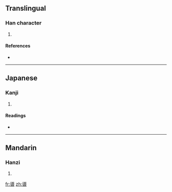 ==Translingual==

===Han character===
{{Han char|rn=30|rad=口|as=13|sn=16|four=|canj=卜山口 (YUR)}}

# {{defn|Han}}

====References====
* {{Han ref|kx=0211.110|dkj=04414|dj=0433.260|hdz=10694.050|uh=5675|ud=22133}}

----

==Japanese==

===Kanji===
{{ja-kanji|grade=|rs=口13}}

# {{defn|Japanese}}

====Readings====
* {{ja-readings|on=[[どう]] (dō), [[とう]] (tō)|kun=[[みち]] (michi)}}

----

==Mandarin==

===Hanzi===
{{cmn-hanzi|pin=[[dào]] ([[dao4]]), [[gá]] ([[ga2]])|wg=tao<sup>4</sup>, ka<sup>2</sup>}}

# {{defn|Mandarin}}

[[fr:噵]]
[[zh:噵]]